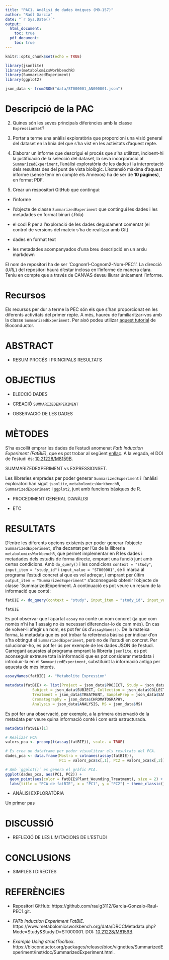 ```yaml
---
title: "PAC1. Anàlisi de dades òmiques (M0-157)"
author: "Raúl García"
date: "`r Sys.Date()`"
output:
  html_document:
    toc: true
  pdf_document:
    toc: true
---
```


```r
knitr::opts_chunk$set(echo = TRUE)
```

```r
library(jsonlite)
library(metabolomicsWorkbenchR)
library(SummarizedExperiment)
library(ggplot2)
```

```r
json_data <- fromJSON("data/ST000001_AN000001.json")
```

# Descripció de la PAC

2. Quines són les seves principals diferències amb la classe `ExpressionSet`?

3. Portar a terme una anàlisi exploratòria que proporcioni una visió general del dataset en la línia del que s'ha vist en les activitats d'aquest repte.

4. Elaborar un informe que descrigui el procés que s'ha utilitzat, incloent-hi la justificació de la selecció del dataset, la seva incorporació al `SummarizedExperiment`, l'anàlisi exploratòria de les dades i la interpretació dels resultats des del punt de vista biològic. L'extensió màxima d'aquest informe (sense tenir en compte els Annexos) ha de ser de **10 pàgines**), en format PDF.

5. Crear un respositori GitHub que contingui: 

* l'informe

* l'objecte de classe `SummarizedExperiment` que contingui les dades i les metadades en format binari (.Rda)

* el codi R per a l'exploració de les dades degudament comentat (el control de versions del mateix s'ha de realitzar amb Git)

* dades en format text

* les metadades acompanyados d'una breu descripció en un arxiu markdown

El nom de repositori ha de ser 'Cognom1-Cognom2-Nom-PEC1'. La direcció (*URL*) del repositori haurà d'estar inclosa en l'informe de manera clara. Teniu en compte que a través de CANVAS deveu lliurar únicament l'informe. 

# Recursos

Els recursos per dur a terme la PEC són els que s'han proporcionat en les diferents activitats del primer repte. A més, haureu de familiaritzar-vos amb la classe `SummarizedExperiment`. Per això podeu utilizar [aquest tutorial](https://bioconductor.org/packages/release/bioc/vignettes/SummarizedExperiment/inst/doc/SummarizedExperiment.html) de Bioconductor. 

# ABSTRACT

- RESUM PROCÉS I PRINCIPALS RESULTATS

# OBJECTIUS

- ELECCIÓ DADES

- CREACIÓ `SUMMARIZEDEXPERIMENT`

- OBSERVACIÓ DE LES DADES

# MÈTODES

S'ha escollit emprar les dades de l'estudi anomenat *Fatb Induction Experiment (FatBIE)*, que es pot trobar al següent [enllaç](https://www.metabolomicsworkbench.org/data/DRCCMetadata.php?Mode=Study&StudyID=ST000001). A la vegada, el DOI de l'estudi és: [10.21228/M8159B](http://dx.doi.org/10.21228/M8159B).

SUMMARIZEDEXPERIMENT vs EXPRESSIONSET.

Les llibreries emprades per poder generar `SummarizedExperiment` i l'anàlisi exploratori han sigut `jsonlite`, `metabolomicsWorkbenchR`,  `SummarizedExperiment` i `ggplot2`, junt amb funcions bàsiques de R.

- PROCEDIMENT GENERAL D'ANÀLISI

- ETC

# RESULTATS

D'entre les diferents opcions existents per poder generar l'objecte `SummarizedExperiment`, s'ha decantat per l'ús de la llibreria `metabolomicsWorkbenchR`, que permet implementar en R les dades i metadades dels estudis de forma directe, emprant una funció junt amb certes condicions. Amb `do_query()` i les condicions `context = "study"`, `input_item = "study_id"` i `input_value = "ST000001"`, se li marca al programa l'estudi concret al que es vol adreçar, i emprant per últim `output_item = "SummarizedExperiment"` s'aconsegueix obtenir l'objecte de classe `SummarizedExperiment. A continuació es pot veure un resum de la informació que conté:

```r
fatBIE <- do_query(context = "study", input_item = "study_id", input_value = "ST000001", output_item = "SummarizedExperiment")
```

```r
fatBIE
```

Es pot observar que l'apartat `assay` no conté un nom concret (ja que com només n'hi ha 1 assaig no és necessari diferenciar-lo de cam més). En cas de volver-li afegir un nom, es pot fer ús d'`assayNames()`. De la mateixa forma, la metadata que es pot trobar fa referència bàsica per indicar d'on s'ha obtingut el `SummarizedExperiment`, però no de l'estudi en concret. Per solucionar-ho, es pot fer ús per exemple de les dades JSON de l'estudi. Carregant aquestes al programa emprant la llibreria `jsonlite`, es pot aconseguir extreure tota la informació que es pot considerar metadata i introduïr-la en el `SummarizedExperiment`, substituïnt la informació antiga per aquesta de més interés. 

```r
assayNames(fatBIE) <- "Metabolite Expression"

metadata(fatBIE) <- list(Project = json_data$PROJECT, Study = json_data$STUDY, 
            Subject = json_data$SUBJECT, Collection = json_data$COLLECTION, 
            Treatment = json_data$TREATMENT, SamplePrep = json_data$SAMPLEPREP, 
            Cromatography = json_data$CHROMATOGRAPHY, 
            Analysis = json_data$ANALYSIS, MS = json_data$MS)
```

Es pot fer una observació, per exemple, a la primera observació de la metadata per veure quina informació conté i com està estructurada.

```r
metadata(fatBIE)[1]
```


```r
# Realizar PCA
valors_pca <- prcomp(t(assay(fatBIE)), scale. = TRUE)

# Es crea un dataframe per poder visualitzar els resultats del PCA.
dades_pca <- data.frame(Mostra = colnames(assay(fatBIE)), 
                        PC1 = valors_pca$x[,1], PC2 = valors_pca$x[,2])

# Amb `ggplot()` es genera el gràfic PCA.
ggplot(dades_pca, aes(PC1, PC2)) + 
  geom_point(aes(color = fatBIE$Plant_Wounding_Treatment), size = 2) +
  labs(title = "PCA de fatBIE", x = "PC1", y = "PC2") + theme_classic()
```

- ANÀLISI EXPLORATÒRIA

Un primer pas 

# DISCUSSIÓ

- REFLEXIÓ DE LES LIMITACIONS DE L'ESTUDI

# CONCLUSIONS

- SIMPLES I DIRECTES

# REFERÈNCIES

- Repositori GitHub: https://github.com/raulg3112/Garcia-Gonzalo-Raul-PEC1.git.

- *FATb Induction Experiment FatBIE*. https://www.metabolomicsworkbench.org/data/DRCCMetadata.php?Mode=Study&StudyID=ST000001. DOI: [10.21228/M8159B](http://dx.doi.org/10.21228/M8159B).

- *Example Using structToolbox*. https://bioconductor.org/packages/release/bioc/vignettes/SummarizedExperiment/inst/doc/SummarizedExperiment.html. 